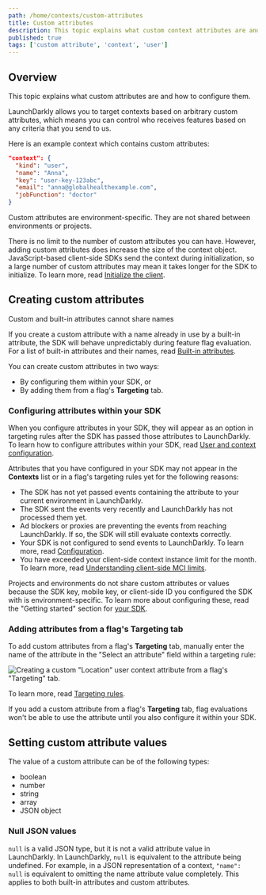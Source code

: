 ```yaml
---
path: /home/contexts/custom-attributes
title: Custom attributes
description: This topic explains what custom context attributes are and how to configure them.
published: true
tags: ['custom attribute', 'context', 'user']
---
```


## Overview

This topic explains what custom attributes are and how to configure them.

LaunchDarkly allows you to target contexts based on arbitrary custom attributes, which means you can control who receives features based on any criteria that you send to us.

Here is an example context which contains custom attributes:

<CodeSample>
<CSTab label="Context with custom attributes">

```json
"context": {
  "kind": "user",
  "name": "Anna",
  "key": "user-key-123abc",
  "email": "anna@globalhealthexample.com",
  "jobFunction": "doctor"
}
```

</CSTab>
</CodeSample>

Custom attributes are environment-specific. They are not shared between environments or projects.

There is no limit to the number of custom attributes you can have. However, adding custom attributes does increase the size of the context object. JavaScript-based client-side SDKs send the context during initialization, so a large number of custom attributes may mean it takes longer for the SDK to initialize. To learn more, read [Initialize the client](/sdk/client-side/javascript#initialize-the-client).

## Creating custom attributes

<Callout intent="alert">
<CalloutTitle>Custom and built-in attributes cannot share names</CalloutTitle>
<CalloutDescription>

If you create a custom attribute with a name already in use by a built-in attribute, the SDK will behave unpredictably during feature flag evaluation. For a list of built-in attributes and their names, read [Built-in attributes](/home/contexts/built-in-attributes).

</CalloutDescription>
</Callout>

You can create custom attributes in two ways:
- By configuring them within your SDK, or 
- By adding them from a flag's **Targeting** tab. 

### Configuring attributes within your SDK

When you configure attributes in your SDK, they will appear as an option in targeting rules after the SDK has passed those attributes to LaunchDarkly. To learn how to configure attributes within your SDK, read [User and context configuration](/sdk/features/user-context-config).

Attributes that you have configured in your SDK may not appear in the **Contexts** list or in a flag's targeting rules yet for the following reasons:
- The SDK has not yet passed events containing the attribute to your current environment in LaunchDarkly.
- The SDK sent the events very recently and LaunchDarkly has not processed them yet.
- Ad blockers or proxies are preventing the events from reaching LaunchDarkly. If so, the SDK will still evaluate contexts correctly.
- Your SDK is not configured to send events to LaunchDarkly. To learn more, read [Configuration](/sdk/features/config).
- You have exceeded your client-side context instance limit for the month. To learn more, read [Understanding client-side MCI limits](/home/billing/usage-metrics#understanding-client-side-mci-limits).

Projects and environments do not share custom attributes or values because the SDK key, mobile key, or client-side ID you configured the SDK with is environment-specific. To learn more about configuring these, read the "Getting started" section for [your SDK](/sdk).

### Adding attributes from a flag's Targeting tab

To add custom attributes from a flag's **Targeting** tab, manually enter the name of the attribute in the "Select an attribute" field within a targeting rule:

![Creating a custom "Location" user context attribute from a flag's "Targeting" tab.](flag-rule-create-attribute.png)

To learn more, read [Targeting rules](/home/flags/targeting-rules).

If you add a custom attribute from a flag's **Targeting** tab, flag evaluations won't be able to use the attribute until you also configure it within your SDK.

## Setting custom attribute values

The value of a custom attribute can be of the following types:

* boolean
* number
* string
* array
* JSON object

### Null JSON values

`null` is a valid JSON type, but it is not a valid attribute value in LaunchDarkly. In LaunchDarkly, `null` is equivalent to the attribute being undefined. For example, in a JSON representation of a context, `"name": null` is equivalent to omitting the name attribute value completely. This applies to both built-in attributes and custom attributes.